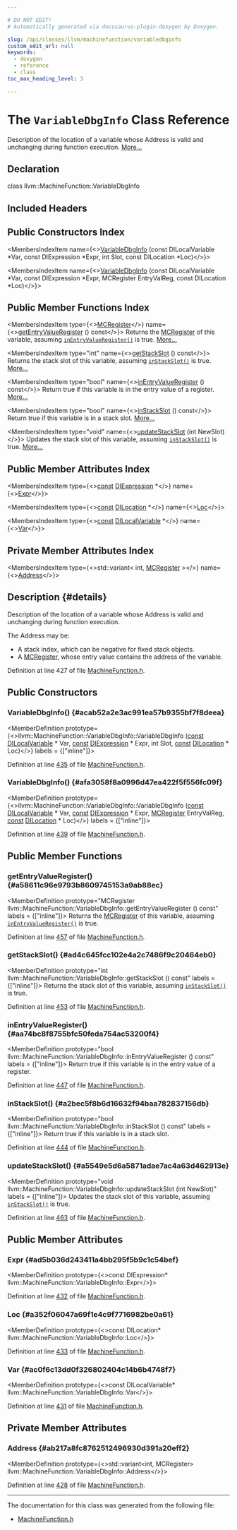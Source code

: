 ```yaml
---

# DO NOT EDIT!
# Automatically generated via docusaurus-plugin-doxygen by Doxygen.

slug: /api/classes/llvm/machinefunction/variabledbginfo
custom_edit_url: null
keywords:
  - doxygen
  - reference
  - class
toc_max_heading_level: 3

---
```





# The `VariableDbgInfo` Class Reference

<DoxygenPage pluginConfig={pluginConfig}>

Description of the location of a variable whose Address is valid and unchanging during function execution. <a href="#details">More...</a>

## Declaration

<CodeBlock>class llvm::MachineFunction::VariableDbgInfo</CodeBlock>

## Included Headers

<IncludesList>
<IncludesListItem
  filePath="llvm/CodeGen/MachineFunction.h"
  permalink="/docs/api/files/include/include/llvm/include/llvm/codegen/machinefunction-h"
  isLocal="true" />
</IncludesList>

## Public Constructors Index

<MembersIndex>

<MembersIndexItem
  name={<><a href="#acab52a2e3ac991ea57b9355bf7f8deea">VariableDbgInfo</a> (const DILocalVariable &#42;Var, const DIExpression &#42;Expr, int Slot, const DILocation &#42;Loc)</>}>
</MembersIndexItem>

<MembersIndexItem
  name={<><a href="#afa3058f8a0996d47ea422f5f556fc09f">VariableDbgInfo</a> (const DILocalVariable &#42;Var, const DIExpression &#42;Expr, MCRegister EntryValReg, const DILocation &#42;Loc)</>}>
</MembersIndexItem>

</MembersIndex>

## Public Member Functions Index

<MembersIndex>

<MembersIndexItem
  type={<><a href="/docs/api/classes/llvm/mcregister">MCRegister</a></>}
  name={<><a href="#a58611c96e9793b8609745153a9ab88ec">getEntryValueRegister</a> () const</>}>
Returns the <a href="/docs/api/classes/llvm/mcregister">MCRegister</a> of this variable, assuming <code><a href="#aa74bc8f8755bfc50feda754ac53200f4">inEntryValueRegister()</a></code> is true. <a href="#a58611c96e9793b8609745153a9ab88ec">More...</a>
</MembersIndexItem>

<MembersIndexItem
  type="int"
  name={<><a href="#ad4c645fcc102e4a2c7486f9c20464eb0">getStackSlot</a> () const</>}>
Returns the stack slot of this variable, assuming <code><a href="#a2bec5f8b6d16632f94baa782837156db">inStackSlot()</a></code> is true. <a href="#ad4c645fcc102e4a2c7486f9c20464eb0">More...</a>
</MembersIndexItem>

<MembersIndexItem
  type="bool"
  name={<><a href="#aa74bc8f8755bfc50feda754ac53200f4">inEntryValueRegister</a> () const</>}>
Return true if this variable is in the entry value of a register. <a href="#aa74bc8f8755bfc50feda754ac53200f4">More...</a>
</MembersIndexItem>

<MembersIndexItem
  type="bool"
  name={<><a href="#a2bec5f8b6d16632f94baa782837156db">inStackSlot</a> () const</>}>
Return true if this variable is in a stack slot. <a href="#a2bec5f8b6d16632f94baa782837156db">More...</a>
</MembersIndexItem>

<MembersIndexItem
  type="void"
  name={<><a href="#a5549e5d6a5871adae7ac4a63d462913e">updateStackSlot</a> (int NewSlot)</>}>
Updates the stack slot of this variable, assuming <code><a href="#a2bec5f8b6d16632f94baa782837156db">inStackSlot()</a></code> is true. <a href="#a5549e5d6a5871adae7ac4a63d462913e">More...</a>
</MembersIndexItem>

</MembersIndex>

## Public Member Attributes Index

<MembersIndex>

<MembersIndexItem
  type={<><a href="/docs/api/files/lib/lib/target/lib/target/aarch64/aarch64promoteconstant-cpp/#a90f8350fecae261c25be85d38b451bff">const</a> <a href="/docs/api/classes/llvm/diexpression">DIExpression</a> &#42;</>}
  name={<><a href="#ad5b036d243411a4bb295f5b9c1c54bef">Expr</a></>}>
</MembersIndexItem>

<MembersIndexItem
  type={<><a href="/docs/api/files/lib/lib/target/lib/target/aarch64/aarch64promoteconstant-cpp/#a90f8350fecae261c25be85d38b451bff">const</a> <a href="/docs/api/classes/llvm/dilocation">DILocation</a> &#42;</>}
  name={<><a href="#a352f06047a69f1e4c9f7716982be0a61">Loc</a></>}>
</MembersIndexItem>

<MembersIndexItem
  type={<><a href="/docs/api/files/lib/lib/target/lib/target/aarch64/aarch64promoteconstant-cpp/#a90f8350fecae261c25be85d38b451bff">const</a> <a href="/docs/api/classes/llvm/dilocalvariable">DILocalVariable</a> &#42;</>}
  name={<><a href="#ac0f6c13dd0f326802404c14b6b4748f7">Var</a></>}>
</MembersIndexItem>

</MembersIndex>

## Private Member Attributes Index

<MembersIndex>

<MembersIndexItem
  type={<>std::variant&lt; int, <a href="/docs/api/classes/llvm/mcregister">MCRegister</a> &gt;</>}
  name={<><a href="#ab217a8fc8762512496930d391a20eff2">Address</a></>}>
</MembersIndexItem>

</MembersIndex>

## Description {#details}

Description of the location of a variable whose Address is valid and unchanging during function execution.

The Address may be:
<ul>
<li>A stack index, which can be negative for fixed stack objects.</li>
<li>A <a href="/docs/api/classes/llvm/mcregister">MCRegister</a>, whose entry value contains the address of the variable.</li>
</ul>

Definition at line 427 of file <a href="/docs/api/files/include/include/llvm/include/llvm/codegen/machinefunction-h">MachineFunction.h</a>.

<SectionDefinition>

## Public Constructors

### VariableDbgInfo() {#acab52a2e3ac991ea57b9355bf7f8deea}

<MemberDefinition
  prototype={<>llvm::MachineFunction::VariableDbgInfo::VariableDbgInfo (<a href="/docs/api/files/lib/lib/target/lib/target/aarch64/aarch64promoteconstant-cpp/#a90f8350fecae261c25be85d38b451bff">const</a> <a href="/docs/api/classes/llvm/dilocalvariable">DILocalVariable</a> &#42; Var, <a href="/docs/api/files/lib/lib/target/lib/target/aarch64/aarch64promoteconstant-cpp/#a90f8350fecae261c25be85d38b451bff">const</a> <a href="/docs/api/classes/llvm/diexpression">DIExpression</a> &#42; Expr, int Slot, <a href="/docs/api/files/lib/lib/target/lib/target/aarch64/aarch64promoteconstant-cpp/#a90f8350fecae261c25be85d38b451bff">const</a> <a href="/docs/api/classes/llvm/dilocation">DILocation</a> &#42; Loc)</>}
  labels = {["inline"]}>

Definition at line <a href="/docs/api/files/include/include/llvm/include/llvm/codegen/machinefunction-h/#l00435">435</a> of file <a href="/docs/api/files/include/include/llvm/include/llvm/codegen/machinefunction-h">MachineFunction.h</a>.
</MemberDefinition>

### VariableDbgInfo() {#afa3058f8a0996d47ea422f5f556fc09f}

<MemberDefinition
  prototype={<>llvm::MachineFunction::VariableDbgInfo::VariableDbgInfo (<a href="/docs/api/files/lib/lib/target/lib/target/aarch64/aarch64promoteconstant-cpp/#a90f8350fecae261c25be85d38b451bff">const</a> <a href="/docs/api/classes/llvm/dilocalvariable">DILocalVariable</a> &#42; Var, <a href="/docs/api/files/lib/lib/target/lib/target/aarch64/aarch64promoteconstant-cpp/#a90f8350fecae261c25be85d38b451bff">const</a> <a href="/docs/api/classes/llvm/diexpression">DIExpression</a> &#42; Expr, <a href="/docs/api/classes/llvm/mcregister">MCRegister</a> EntryValReg, <a href="/docs/api/files/lib/lib/target/lib/target/aarch64/aarch64promoteconstant-cpp/#a90f8350fecae261c25be85d38b451bff">const</a> <a href="/docs/api/classes/llvm/dilocation">DILocation</a> &#42; Loc)</>}
  labels = {["inline"]}>

Definition at line <a href="/docs/api/files/include/include/llvm/include/llvm/codegen/machinefunction-h/#l00439">439</a> of file <a href="/docs/api/files/include/include/llvm/include/llvm/codegen/machinefunction-h">MachineFunction.h</a>.
</MemberDefinition>

</SectionDefinition>

<SectionDefinition>

## Public Member Functions

### getEntryValueRegister() {#a58611c96e9793b8609745153a9ab88ec}

<MemberDefinition
  prototype="MCRegister llvm::MachineFunction::VariableDbgInfo::getEntryValueRegister () const"
  labels = {["inline"]}>
Returns the <a href="/docs/api/classes/llvm/mcregister">MCRegister</a> of this variable, assuming <code><a href="#aa74bc8f8755bfc50feda754ac53200f4">inEntryValueRegister()</a></code> is true.

Definition at line <a href="/docs/api/files/include/include/llvm/include/llvm/codegen/machinefunction-h/#l00457">457</a> of file <a href="/docs/api/files/include/include/llvm/include/llvm/codegen/machinefunction-h">MachineFunction.h</a>.
</MemberDefinition>

### getStackSlot() {#ad4c645fcc102e4a2c7486f9c20464eb0}

<MemberDefinition
  prototype="int llvm::MachineFunction::VariableDbgInfo::getStackSlot () const"
  labels = {["inline"]}>
Returns the stack slot of this variable, assuming <code><a href="#a2bec5f8b6d16632f94baa782837156db">inStackSlot()</a></code> is true.

Definition at line <a href="/docs/api/files/include/include/llvm/include/llvm/codegen/machinefunction-h/#l00453">453</a> of file <a href="/docs/api/files/include/include/llvm/include/llvm/codegen/machinefunction-h">MachineFunction.h</a>.
</MemberDefinition>

### inEntryValueRegister() {#aa74bc8f8755bfc50feda754ac53200f4}

<MemberDefinition
  prototype="bool llvm::MachineFunction::VariableDbgInfo::inEntryValueRegister () const"
  labels = {["inline"]}>
Return true if this variable is in the entry value of a register.

Definition at line <a href="/docs/api/files/include/include/llvm/include/llvm/codegen/machinefunction-h/#l00447">447</a> of file <a href="/docs/api/files/include/include/llvm/include/llvm/codegen/machinefunction-h">MachineFunction.h</a>.
</MemberDefinition>

### inStackSlot() {#a2bec5f8b6d16632f94baa782837156db}

<MemberDefinition
  prototype="bool llvm::MachineFunction::VariableDbgInfo::inStackSlot () const"
  labels = {["inline"]}>
Return true if this variable is in a stack slot.

Definition at line <a href="/docs/api/files/include/include/llvm/include/llvm/codegen/machinefunction-h/#l00444">444</a> of file <a href="/docs/api/files/include/include/llvm/include/llvm/codegen/machinefunction-h">MachineFunction.h</a>.
</MemberDefinition>

### updateStackSlot() {#a5549e5d6a5871adae7ac4a63d462913e}

<MemberDefinition
  prototype="void llvm::MachineFunction::VariableDbgInfo::updateStackSlot (int NewSlot)"
  labels = {["inline"]}>
Updates the stack slot of this variable, assuming <code><a href="#a2bec5f8b6d16632f94baa782837156db">inStackSlot()</a></code> is true.

Definition at line <a href="/docs/api/files/include/include/llvm/include/llvm/codegen/machinefunction-h/#l00463">463</a> of file <a href="/docs/api/files/include/include/llvm/include/llvm/codegen/machinefunction-h">MachineFunction.h</a>.
</MemberDefinition>

</SectionDefinition>

<SectionDefinition>

## Public Member Attributes

### Expr {#ad5b036d243411a4bb295f5b9c1c54bef}

<MemberDefinition
  prototype={<>const DIExpression&#42; llvm::MachineFunction::VariableDbgInfo::Expr</>}>

Definition at line <a href="/docs/api/files/include/include/llvm/include/llvm/codegen/machinefunction-h/#l00432">432</a> of file <a href="/docs/api/files/include/include/llvm/include/llvm/codegen/machinefunction-h">MachineFunction.h</a>.
</MemberDefinition>

### Loc {#a352f06047a69f1e4c9f7716982be0a61}

<MemberDefinition
  prototype={<>const DILocation&#42; llvm::MachineFunction::VariableDbgInfo::Loc</>}>

Definition at line <a href="/docs/api/files/include/include/llvm/include/llvm/codegen/machinefunction-h/#l00433">433</a> of file <a href="/docs/api/files/include/include/llvm/include/llvm/codegen/machinefunction-h">MachineFunction.h</a>.
</MemberDefinition>

### Var {#ac0f6c13dd0f326802404c14b6b4748f7}

<MemberDefinition
  prototype={<>const DILocalVariable&#42; llvm::MachineFunction::VariableDbgInfo::Var</>}>

Definition at line <a href="/docs/api/files/include/include/llvm/include/llvm/codegen/machinefunction-h/#l00431">431</a> of file <a href="/docs/api/files/include/include/llvm/include/llvm/codegen/machinefunction-h">MachineFunction.h</a>.
</MemberDefinition>

</SectionDefinition>

<SectionDefinition>

## Private Member Attributes

### Address {#ab217a8fc8762512496930d391a20eff2}

<MemberDefinition
  prototype={<>std::variant&lt;int, MCRegister&gt; llvm::MachineFunction::VariableDbgInfo::Address</>}>

Definition at line <a href="/docs/api/files/include/include/llvm/include/llvm/codegen/machinefunction-h/#l00428">428</a> of file <a href="/docs/api/files/include/include/llvm/include/llvm/codegen/machinefunction-h">MachineFunction.h</a>.
</MemberDefinition>

</SectionDefinition>

<hr/>

The documentation for this class was generated from the following file:

<ul>
<li><a href="/docs/api/files/include/include/llvm/include/llvm/codegen/machinefunction-h">MachineFunction.h</a></li>
</ul>

</DoxygenPage>
